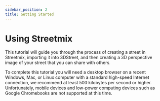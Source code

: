 ```yaml
---
sidebar_position: 2
title: Getting Started
---
```


# Using Streetmix
This tutorial will guide you through the process of creating a street in Streetmix, importing it into 3DStreet, and then creating a 3D perspective image of your street that you can share with others.

To complete this tutorial you will need a desktop browser on a recent Windows, Mac, or Linux computer with a standard high-speed Internet connection, we recommend at least 500 kilobytes per second or higher. Unfortunately, mobile devices and low-power computing devices such as Google Chromebooks are not supported at this time.



<MuxPlayer
    streamType="on-demand"
    playbackId="TSxTjFBKoeTnspoQo02BFBPZXel6Pqtoo"
    primaryColor="#FFFFFF"
    secondaryColor="#000000"
    accentColor="#653CB0"
/><br/>
